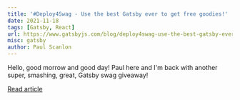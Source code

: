 ```yaml
---
title: '#Deploy4Swag - Use the best Gatsby ever to get free goodies!'
date: 2021-11-18
tags: [Gatsby, React]
url: https://www.gatsbyjs.com/blog/deploy4swag-use-the-best-gatsby-ever-to-get-free-goodies
misc: gatsby
author: Paul Scanlon
---
```


Hello, good morrow and good day! Paul here and I'm back with another super, smashing, great, Gatsby swag giveaway!

[Read article](https://www.gatsbyjs.com/blog/deploy4swag-use-the-best-gatsby-ever-to-get-free-goodies)
